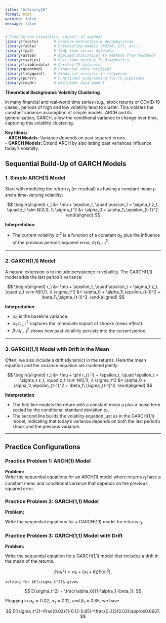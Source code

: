 ```yaml
---
title: "Activity26"
format: html
warning: false
message: false
---
```


```r
# Time Series Essentials, install if needed!
library(feasts)       # Feature extraction & decomposition
library(fable)        # Forecasting models (ARIMA, ETS, etc.)
library(fpp3)         # Tidy time series dataseta
library(astsa)        # Applied statistical TS methods from textbook
library(tseries)      # Unit root tests & TS diagnostics
library(tsibbledata)  # Curated TS datasets
library(quantmod)     # Financial data retrieval
library(tidyquant)    # Financial analysis in tidyverse
library(purrr)        # Functional programming for TS pipelines
library(readr)        # Efficient data import
```


**Theoretical Background: Volatility Clustering**  

In many financial and real‐world time series (e.g., stock returns or COVID‐19 cases), periods of high and low volatility tend to cluster. This violates the constant variance assumption of simple models. ARCH and its generalization, GARCH, allow the conditional variance to change over time, capturing this volatility clustering.  

**Key Ideas:**  
- **ARCH Models:** Variance depends on past squared errors.  
- **GARCH Models:** Extend ARCH by also letting past variances influence today’s volatility.



## Sequential Build-Up of GARCH Models

### 1. Simple ARCH(1) Model

Start with modeling the return $r_t$ (or residual) as having a constant mean $\mu$ and a time-varying volatility:

$$
\begin{aligned}
r_t &= \mu + \epsilon_t, \quad \epsilon_t = \sigma_t z_t, \quad z_t \sim N(0,1), \\
\sigma_t^2 &= \alpha_0 + \alpha_1\,\epsilon_{t-1}^2.
\end{aligned}
$$

**Interpretation:**  

- The current volatility $\sigma_t^2$ is a function of a constant $\alpha_0$ plus the influence of the previous period’s squared error, $\alpha_1\,\epsilon_{t-1}^2$.

---

### 2. GARCH(1,1) Model

A natural extension is to include persistence in volatility. The GARCH(1,1) model adds the last period’s variance:

$$
\begin{aligned}
r_t &= \mu + \epsilon_t, \quad \epsilon_t = \sigma_t z_t, \quad z_t \sim N(0,1), \\
\sigma_t^2 &= \alpha_0 + \alpha_1\,\epsilon_{t-1}^2 + \beta_1\,\sigma_{t-1}^2.
\end{aligned}
$$

**Interpretation:**  

- $\alpha_0$ is the baseline variance.  
- $\alpha_1\,\epsilon_{t-1}^2$ captures the immediate impact of shocks (news effect).  
- $\beta_1\,\sigma_{t-1}^2$ shows how past volatility persists into the current period.

---

### 3. GARCH(1,1) Model with Drift in the Mean

Often, we also include a drift (dynamic) in the returns. Here the mean equation and the variance equation are modeled jointly:

$$
\begin{aligned}
r_t &= \mu + \phi r_{t-1} + \epsilon_t, \quad \epsilon_t = \sigma_t z_t, \quad z_t \sim N(0,1), \\
\sigma_t^2 &= \alpha_0 + \alpha_1\,\epsilon_{t-1}^2 + \beta_1\,\sigma_{t-1}^2.
\end{aligned}
$$

**Interpretation:**  

- The first line models the return with a constant mean $\mu$ plus a noise term scaled by the conditional standard deviation $\sigma_t$.  
- The second line builds the volatility equation just as in the GARCH(1,1) model, indicating that today's variance depends on both the last period’s shock and the previous variance.

---

## Practice Configurations

### Practice Problem 1: ARCH(1) Model

**Problem:**  
Write the sequential equations for an ARCH(1) model where returns $r_t$ have a constant mean and conditional variance that depends on the previous squared error.

<!--
**Answer:**

$$
\begin{aligned}
r_t &= \mu + \epsilon_t, \quad \epsilon_t = \sigma_t z_t, \quad z_t \sim N(0,1),\\[1mm]
\sigma_t^2 &= \alpha_0 + \alpha_1\,\epsilon_{t-1}^2.
\end{aligned}
$$

-->

### Practice Problem 2: GARCH(1,1) Model

**Problem:**  

Write the sequential equations for a GARCH(1,1) model for returns $r_t$.

<!--

**Answer:**

$$
\begin{aligned}
r_t &= \mu + \epsilon_t, \quad \epsilon_t = \sigma_t z_t, \quad z_t \sim N(0,1),\\[1mm]
\sigma_t^2 &= \alpha_0 + \alpha_1\,\epsilon_{t-1}^2 + \beta_1\,\sigma_{t-1}^2.
\end{aligned}
$$

-->

### Practice Problem 3: GARCH(1,1) Model with Drift

**Problem:**  

Write the sequential equation for a GARCH(1,1) model that includes a drift in the mean of the returns.

<!--

**Answer:**

$$
\begin{aligned}
r_t &= \mu + \epsilon_t, \quad \epsilon_t = \sigma_t z_t, \quad z_t \sim N(0,1),\\[1mm]
\sigma_t^2 &= \alpha_0 + \alpha_1\,\epsilon_{t-1}^2 + \beta_1\,\sigma_{t-1}^2.
\end{aligned}
$$

-->

$$
E(\sigma_t^2) = \alpha_0 + (\alpha_1+\beta_1) E(\sigma_t^2),
$$

	solving for $E(\sigma_t^2)$ gives

$$
E(\sigma_t^2) = \frac{\alpha_0}{1-\alpha_1-\beta_1}.
$$

Plugging in $\alpha_0=0.02$, $\alpha_1=0.12$, and $\beta_1=0.85$, we have

$$
E(\sigma_t^2)=\frac{0.02}{1-0.12-0.85}=\frac{0.02}{0.03}\approx0.6667.
$$

